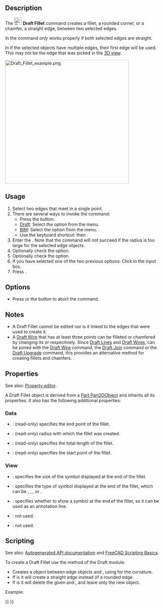 <languages/>

{{Docnav
|[[Draft_Wire|Wire]]
|[[Draft_Arc|Arc]]
|[[Draft_Workbench|Draft]]
|IconL=Draft_Wire.svg
|IconR=Draft_Arc.svg
|IconC=Workbench_Draft.svg
}}

{{GuiCommand
|Name=Draft Fillet
|MenuLocation=Drafting → Fillet<br>2D Drafting → Fillet
|Workbenches=[[Draft_Workbench|Draft]], [[BIM_Workbench|BIM]]
|Shortcut={{KEY|F}} {{KEY|I}}
|Version=0.19
|SeeAlso=[[Draft_Line|Draft Line]], [[Draft_Wire|Draft Wire]]
}}

==Description==

The [[Image:Draft_Fillet.svg|24px]] '''Draft Fillet''' command creates a fillet, a rounded corner, or a chamfer, a straight edge, between two selected edges.

In {{VersionMinus|0.21}} the command only works properly if both selected edges are straight.

In {{VersionMinus|1.0}} if the selected objects have multiple edges, their first edge will be used. This may not be the edge that was picked in the [[3D_view|3D view]]. 

[[Image:Draft_Fillet_example.png|400px]]
{{Caption|Several fillets and chamfers created between two edges}}

==Usage==

# Select two edges that meet in a single point.
# There are several ways to invoke the command:
#* Press the {{Button|[[Image:Draft_Fillet.svg|16px]] [[Draft_Fillet|Fillet]]}} button.
#* [[Draft_Workbench|Draft]]: Select the {{MenuCommand|Drafting → [[Image:Draft_Fillet.svg|16px]] Fillet}} option from the menu.
#* [[BIM_Workbench|BIM]]: Select the {{MenuCommand|2D Drafting → [[Image:Draft_Fillet.svg|16px]] Fillet}} option from the menu.
#* Use the keyboard shortcut: {{KEY|F}} then {{KEY|I}}.
# Enter the {{MenuCommand|Fillet radius}}. Note that the command will not succeed if the radius is too large for the selected edge objects.
# Optionally check the {{MenuCommand|Delete original objects}} option.
# Optionally check the {{MenuCommand|Create chamfer}} option.
# If you have selected one of the two previous options: Click in the {{MenuCommand|Fillet radius}} input box.
# Press {{KEY|Enter}}.

==Options==

* Press {{KEY|Esc}} or the {{Button|Close}} button to abort the command.

== Notes ==

* A Draft Fillet cannot be edited nor is it linked to the edges that were used to create it.
* A [[Draft_Wire|Draft Wire]] that has at least three points can be filleted or chamfered by changing its {{PropertyData|Fillet Radius}} or {{PropertyData|Chamfer Size}} respectively. Since [[Draft_Line|Draft Lines]] and [[Draft_Wire|Draft Wires]], can be joined with the [[Draft_Wire|Draft Wire]] command, the [[Draft_Join|Draft Join]] command or the [[Draft_Upgrade|Draft Upgrade]] command, this provides an alternative method for creating fillets and chamfers.

==Properties==

See also: [[Property_editor|Property editor]].

A Draft Fillet object is derived from a [[Part_Part2DObject|Part Part2DObject]] and inherits all its properties. It also has the following additional properties:

===Data===

{{TitleProperty|Draft}}

* {{PropertyData|End|VectorDistance}}: (read-only) specifies the end point of the fillet.
* {{PropertyData|Fillet Radius|Length}}: (read-only) radius with which the fillet was created.
* {{PropertyData|Length|Length}}: (read-only) specifies the total length of the fillet.
* {{PropertyData|Start|VectorDistance}}: (read-only) specifies the start point of the fillet.

===View===

{{TitleProperty|Draft}}

* {{PropertyView|Arrow Size|Length}}: specifies the size of the symbol displayed at the end of the fillet.
* {{PropertyView|Arrow Type|Enumeration}}: specifies the type of symbol displayed at the end of the fillet, which can be {{value|Dot}}, {{value|Circle}}, {{value|Arrow}}, {{value|Tick}} or {{value|Tick-2}}.
* {{PropertyView|End Arrow|Bool}}: specifies whether to show a symbol at the end of the fillet, so it can be used as an annotation line.
* {{PropertyView|Pattern|Enumeration}}: not used.
* {{PropertyView|Pattern Size|Float}}: not used.

==Scripting==

See also: [https://freecad.github.io/SourceDoc/ Autogenerated API documentation] and [[FreeCAD Scripting Basics|FreeCAD Scripting Basics]].

To create a Draft Fillet use the {{incode|make_fillet}} method of the Draft module:

{{Code|code=
fillet = make_fillet([edge1, edge2], radius=100, chamfer=False, delete=False)
}}

* Creates a {{incode|Fillet}} object between edge objects {{incode|edge1}} and {{incode|edge2}}, using {{incode|radius}} for the curvature.
* If {{incode|chamfer}} is {{incode|True}} it will create a straight edge instead of a rounded edge.
* If {{incode|delete}} is {{incode|True}} it will delete the given {{incode|edge1}} and {{incode|edge2}}, and leave only the new object.

Example:

{{Code|code=
import FreeCAD as App
import Draft

doc = App.newDocument()

p1 = App.Vector(0, 0, 0)
p2 = App.Vector(1000, 1000, 0)
p3 = App.Vector(2000, 0, 0)

edge1 = Draft.make_line(p1, p2)
edge2 = Draft.make_line(p2, p3)

doc.recompute()

fillet = Draft.make_fillet([edge1, edge2], radius=500)

doc.recompute()
}}


{{Docnav
|[[Draft_Wire|Wire]]
|[[Draft_Arc|Arc]]
|[[Draft_Workbench|Draft]]
|IconL=Draft_Wire.svg
|IconR=Draft_Arc.svg
|IconC=Workbench_Draft.svg
}}

{{Draft Tools navi{{#translation:}}}}
{{Userdocnavi{{#translation:}}}}